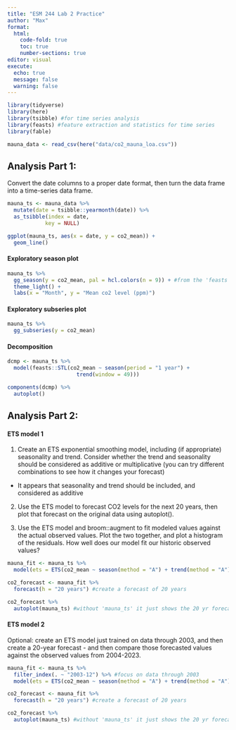 ```yaml
---
title: "ESM 244 Lab 2 Practice"
author: "Max"
format: 
  html:
    code-fold: true
    toc: true
    number-sections: true
editor: visual
execute: 
  echo: true
  message: false
  warning: false
---
```


```r
library(tidyverse)
library(here)
library(tsibble) #for time series analysis
library(feasts) #feature extraction and statistics for time series
library(fable)
```

```r
mauna_data <- read_csv(here("data/co2_mauna_loa.csv"))
```

## Analysis Part 1:

Convert the date columns to a proper date format, then turn the data frame into a time-series data frame.

```r
mauna_ts <- mauna_data %>% 
  mutate(date = tsibble::yearmonth(date)) %>% 
  as_tsibble(index = date,
            key = NULL)
```

```r
ggplot(mauna_ts, aes(x = date, y = co2_mean)) +
  geom_line()
```

#### Exploratory season plot

```r
mauna_ts %>% 
  gg_season(y = co2_mean, pal = hcl.colors(n = 9)) + #from the 'feasts' package
  theme_light() +
  labs(x = "Month", y = "Mean co2 level (ppm)")
```

#### Exploratory subseries plot

```r
mauna_ts %>% 
  gg_subseries(y = co2_mean)
```

#### Decomposition

```r
dcmp <- mauna_ts %>% 
  model(feasts::STL(co2_mean ~ season(period = "1 year") + 
                      trend(window = 49)))

components(dcmp) %>% 
  autoplot()
```


## Analysis Part 2:

#### ETS model 1
1. Create an ETS exponential smoothing model, including (if appropriate) seasonality and trend. Consider whether the trend and seasonality should be considered as additive or multiplicative (you can try different combinations to see how it changes your forecast)

-   It appears that seasonality and trend should be included, and considered as additive

2. Use the ETS model to forecast CO2 levels for the next 20 years, then plot that forecast on the original data using autoplot().

3. Use the ETS model and broom::augment to fit modeled values against the actual observed values. Plot the two together, and plot a histogram of the residuals. How well does our model fit our historic observed values?

```r
mauna_fit <- mauna_ts %>% 
  model(ets = ETS(co2_mean ~ season(method = "A") + trend(method = "A"))) 

co2_forecast <- mauna_fit %>% 
  forecast(h = "20 years") #create a forecast of 20 years

co2_forecast %>% 
  autoplot(mauna_ts) #without 'mauna_ts' it just shows the 20 yr forecast
```

#### ETS model 2

Optional: create an ETS model just trained on data through 2003, and then create a 20-year forecast - and then compare those forecasted values against the observed values from 2004-2023.

```r
mauna_fit <- mauna_ts %>% 
  filter_index(. ~ "2003-12") %>% #focus on data through 2003
  model(ets = ETS(co2_mean ~ season(method = "A") + trend(method = "A"))) 

co2_forecast <- mauna_fit %>% 
  forecast(h = "20 years") #create a forecast of 20 years

co2_forecast %>% 
  autoplot(mauna_ts) #without 'mauna_ts' it just shows the 20 yr forecast
```





